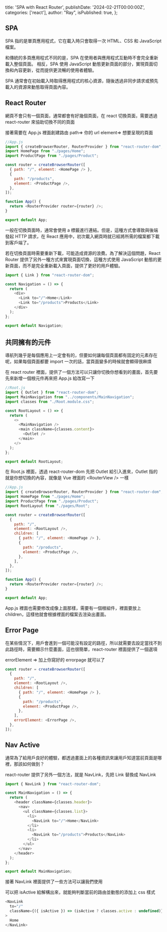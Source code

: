   title: 'SPA with React Router',
  publishDate: '2024-02-21T00:00:00Z',
  categories: ['react'],
  author: "Ray",
  isPublished: true,
};


## SPA

SPA 指的是單頁應用程式，它在載入時只會取得一次 HTML、CSS 和 JavaScript 檔案。

和傳統的多頁應用程式不同的是，SPA 在使用者與應用程式互動時不會完全重新載入整個頁面。 相反，SPA 使用 JavaScript 動態更新頁面的部分，實現頁面切換和內容更新，從而提供更流暢的使用者體驗。

SPA 通常會在初始載入時取得應用程式的核心資源，隨後透過非同步請求或預先載入的資源來動態取得頁面內容。

## React Router

網頁不會只有一個頁面，通常都會有好幾個頁面，在 react 切換頁面，需要透過 react-router 來協助切換不同的頁面

<Snippet text="npm install react-router-dom" />

接著需要在 App.js 裡面創建路由
path=> 你的 url
element=> 想要呈現的頁面

```js
//App.js
import { createBrowserRouter, RouterProvider } from "react-router-dom";
import HomePage from "./pages/Home";
import ProductPage from "./pages/Product";

const router = createBrowserRouter([
  { path: "/", element: <HomePage /> },
  {
    path: "/products",
    element: <ProductPage />,
  },
]);

function App() {
  return <RouterProvider router={router} />;
}

export default App;
```

一般在切換頁面時，通常會使用 a 標籤進行連結。但是，這種方式會導致與後端發起 HTTP 請求，在 React 應用中，初次載入網頁時就已經將所需的檔案都下載到客戶端了。

若在切換頁面時需要重新下載，可能造成資源的浪費。為了解決這個問題，React Router 提供了另外一種方式來實現頁面切換，這種方式使用 JavaScript 動態的更新頁面，而不是完全重新載入頁面，提供了更好的用戶體驗。

```js
import { Link } from "react-router-dom";

const Navigation = () => {
  return (
    <div>
      <Link to="/">Home</Link>
      <Link to="/products">Products</Link>
    </div>
  );
};

export default Navigation;
```

## 共同擁有的元件

導航列幾乎是每個應用上一定會有的，但要如何讓每個頁面都有固定的元素存在呢，如果每個頁面都要 import 一次的話，當頁面變多的時候就會顯得很麻煩

在 react router 裡面，提供了一個方法可以只讓你切換你想看到的畫面，首先要先來新增一個根元件再來把 App.js 給改寫一下

```js
//Root.js
import { Outlet } from "react-router-dom";
import MainNavigation from "../components/MainNavigation";
import classes from "./Root.module.css";

const RootLayout = () => {
  return (
    <>
      <MainNavigation />
      <main className={classes.content}>
        <Outlet />
      </main>
    </>
  );
};

export default RootLayout;
```

在 Root.js 裡面，透過 react-router-dom 先把 Outlet 給引入進來，Outlet 指的就是你想切換的內容，就像是 Vue 裡面的 \<RouterView /> 一樣

```js
//App.js
import { createBrowserRouter, RouterProvider } from "react-router-dom";
import HomePage from "./pages/Home";
import ProductPage from "./pages/Product";
import RootLayout from "./pages/Root";

const router = createBrowserRouter([
  {
    path: "/",
    element: <RootLayout />,
    children: [
      { path: "/", element: <HomePage /> },
      {
        path: "/products",
        element: <ProductPage />,
      },
    ],
  },
]);

function App() {
  return <RouterProvider router={router} />;
}

export default App;
```

App.js 裡面也需要修改成像上面那樣，需要有一個根組件，裡面要放上 children，這樣他就會根據裡面的檔案去渲染出畫面。

## Error Page

在某些情況下，用戶會進到一個可能沒有設定的路徑，所以就需要去設定當找不到此路徑時，需要顯示什麼畫面，這也很簡單，react-router 裡面提供了一個選項

errorElement => 加上你寫好的 errorpage 就可以了

```js
const router = createBrowserRouter([
  {
    path: "/",
    element: <RootLayout />,
    children: [
      { path: "/", element: <HomePage /> },
      {
        path: "/products",
        element: <ProductPage />,
      },
    ],
    errorElement: <ErrorPage />,
  },
]);
```

## Nav Active

通常為了給用戶良好的體驗，都透過畫面上的各種資訊來讓用戶知道當前頁面是哪裡，那該如何做到？

react-router 提供了另外一個方法，就是 NavLink，先把 Link 替換成 NavLink

```js
import { NavLink } from "react-router-dom";

const MainNavigation = () => {
  return (
    <header className={classes.header}>
      <nav>
        <ul className={classes.list}>
          <li>
            <NavLink to="/">Home</NavLink>
          </li>
          <li>
            <NavLink to="/products">Products</NavLink>
          </li>
        </ul>
      </nav>
    </header>
  );
};

export default MainNavigation;
```

接著 NavLink 裡面提供了一些方法可以讓我們使用

可以把 isActive 給解構出來，就能夠判斷當前的路由並動態的添加上 css 樣式

```js
<NavLink
  to="/"
  className={({ isActive }) => (isActive ? classes.active : undefined)}
>
  Home
</NavLink>
```

